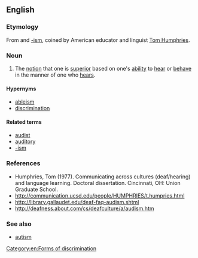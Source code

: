 ==English==
{{wikipedia}}

===Etymology===
From {{etyl|la|en}} {{m|la|audire}} and [[-ism]], coined by American educator and linguist [[w:Tom_L._Humphries|Tom Humphries]].

===Noun===
{{en-noun|-}}

# The [[notion]] that one is [[superior]] based on one's [[ability]] to [[hear]] or [[behave]] in the manner of one who [[hears]].

====Hypernyms====
* [[ableism]]
* [[discrimination]]

====Related terms====
* [[audist]]
* [[auditory]]
* [[-ism]] {{qualifier|See [[-ism#Derived terms]] for words formed in a similar way}}

===References===
* Humphries, Tom (1977). Communicating across cultures (deaf/hearing) and language learning. Doctoral dissertation. Cincinnati, OH: Union Graduate School.
* http://communication.ucsd.edu/people/HUMPHRIES/t.humpries.html
* http://library.gallaudet.edu/deaf-faq-audism.shtml
* http://deafness.about.com/cs/deafculture/a/audism.htm

===See also===
* [[autism]]

[[Category:en:Forms of discrimination]]